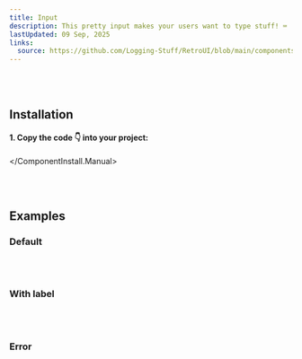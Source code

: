 ```yaml
---
title: Input
description: This pretty input makes your users want to type stuff! ⌨️
lastUpdated: 09 Sep, 2025
links:
  source: https://github.com/Logging-Stuff/RetroUI/blob/main/components/retroui/Input.tsx
---
```


<ComponentShowcase name="input-style-default" />
<br />
<br />

## Installation

<ComponentInstall>
  <ComponentInstall.Cli npmCommand="npx shadcn@latest add @retroui/input" />
  <ComponentInstall.Manual>
  
#### 1. Copy the code 👇 into your project:

<ComponentSource name="input" />

  </ComponentInstall.Manual>
</ComponentInstall>

<br />
<br />

## Examples

### Default

<ComponentShowcase name="input-style-default" />
<br />
<br />

### With label

<ComponentShowcase name="input-style-with-label" />
<br />
<br />

### Error

<ComponentShowcase name="input-style-error" />
<br />
